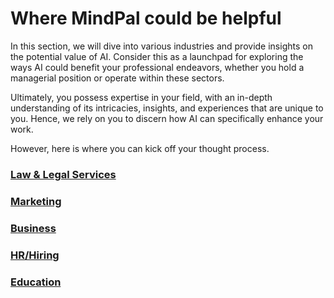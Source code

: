 # Where MindPal could be helpful

In this section, we will dive into various industries and provide insights on the potential value of AI. Consider this as a launchpad for exploring the ways AI could benefit your professional endeavors, whether you hold a managerial position or operate within these sectors.

Ultimately, you possess expertise in your field, with an in-depth understanding of its intricacies, insights, and experiences that are unique to you. Hence, we rely on you to discern how AI can specifically enhance your work.

However, here is where you can kick off your thought process.


<Steps>

### [Law & Legal Services](/use-cases/law-and-legal-services)
### [Marketing](/use-cases/marketing)
### [Business](/use-cases/marketing)
### [HR/Hiring](/use-cases/hr)
### [Education](/use-cases/education)

</Steps>


<PageFooter />
